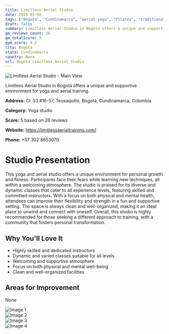 ```yaml
---
title: Limitless Aerial Studio
date: 2025-03-08
tags: ["Bogotá", "Cundinamarca", "aerial yoga", "Pilates", "traditional yoga", "supportive atmosphere", "diverse training", "Bogotá"]  
draft: false
summary: Limitless Aerial Studio in Bogotá offers a unique and supportive environment for yoga and aerial training.
gm_reviews_count: 26
gm_totalScore: 5
gym_score: 4.2
city: Bogotá
state: Cundinamarca
country: None
url: Bogotá_Limitless_Aerial_Studio
---
```


<div className="aspect-[16/9] relative my-8">
  <img 
    src="https://lh5.googleusercontent.com/p/AF1QipNbd0Gq6QUAK__-EG6RiCXW1rxc6ZB7TECwXyr-=w1920-h1080-k-no"
    alt="Limitless Aerial Studio - Main View"
    className="object-cover absolute inset-0 w-full h-full rounded-lg"
  />
</div>

Limitless Aerial Studio in Bogotá offers a unique and supportive environment for yoga and aerial training.

**Address:** Cl. 53 #16-57, Teusaquillo, Bogotá, Cundinamarca, Colombia

**Category:** Yoga studio

**Score:** 5 based on 26 reviews

**Website:** https://limitlessaerialtraining.com/

**Phone:** +57 302 8653070

# Studio Presentation

This yoga and aerial studio offers a unique environment for personal growth and fitness. Participants face their fears while learning new techniques, all within a welcoming atmosphere. The studio is praised for its diverse and dynamic classes that cater to all experience levels, featuring skilled and committed instructors. With a focus on both physical and mental health, attendees can improve their flexibility and strength in a fun and supportive setting. The space is always clean and well-organized, making it an ideal place to unwind and connect with oneself. Overall, this studio is highly recommended for those seeking a different approach to training, with a community that fosters personal transformation.



## Why You'll Love It

- Highly skilled and dedicated instructors
- Dynamic and varied classes suitable for all levels
- Welcoming and supportive atmosphere
- Focus on both physical and mental well-being
- Clean and well-organized facilities

## Areas for Improvement

None

<div className="grid grid-cols-1 xl:grid-cols-2 gap-4 my-8">
<div className="aspect-[4/3] relative"><img src="https://lh3.googleusercontent.com/p/AF1QipMi8XT0CzEFYlhNisnblQlg2cjj5-cNKNpBsAOC=w1920-h1080-k-no" alt="Image 1" className="object-cover absolute inset-0 w-full h-full rounded-lg" /></div>
<div className="aspect-[4/3] relative"><img src="https://lh5.googleusercontent.com/p/AF1QipOksbA0955yGfW3biTxluBB1fTowUKq-dS3aNoX=w1920-h1080-k-no" alt="Image 2" className="object-cover absolute inset-0 w-full h-full rounded-lg" /></div>
<div className="aspect-[4/3] relative"><img src="https://lh5.googleusercontent.com/p/AF1QipMu54dLJbNhBc5ISXjE8tBqYHm8HorUi7qVdM7C=w1920-h1080-k-no" alt="Image 3" className="object-cover absolute inset-0 w-full h-full rounded-lg" /></div>
<div className="aspect-[4/3] relative"><img src="https://lh5.googleusercontent.com/p/AF1QipNKUUe0L3HddM4zCapjSxPb39eUNNKAJPJHzaeU=w1920-h1080-k-no" alt="Image 4" className="object-cover absolute inset-0 w-full h-full rounded-lg" /></div>
</div>